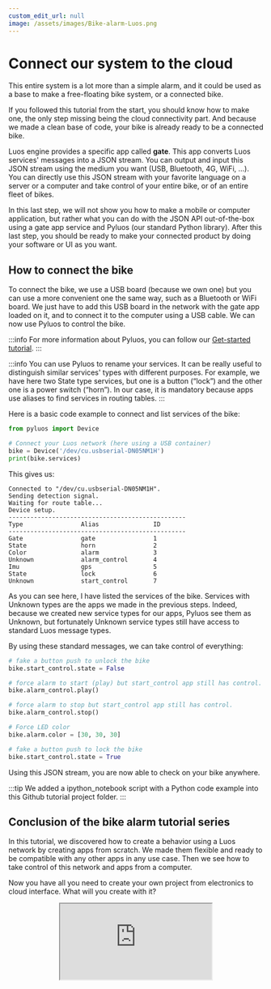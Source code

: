 ```yaml
---
custom_edit_url: null
image: /assets/images/Bike-alarm-Luos.png
---
```



# Connect our system to the cloud

This entire system is a lot more than a simple alarm, and it could be used as a base to make a free-floating bike system, or a connected bike.

If you followed this tutorial from the start, you should know how to make one, the only step missing being the cloud connectivity part. And because we made a clean base of code, your bike is already ready to be a connected bike.

Luos engine provides a specific app called **gate**. This app converts Luos services' messages into a JSON stream. You can output and input this JSON stream using the medium you want (USB, Bluetooth, 4G, WiFi, …).
You can directly use this JSON stream with your favorite language on a server or a computer and take control of your entire bike, or of an entire fleet of bikes.

In this last step, we will not show you how to make a mobile or computer application, but rather what you can do with the JSON API out-of-the-box using a gate app service and Pyluos (our standard Python library). After this last step, you should be ready to make your connected product by doing your software or UI as you want.

## How to connect the bike

To connect the bike, we use a USB board (because we own one) but you can use a more convenient one the same way, such as a Bluetooth or WiFi board.
We just have to add this USB board in the network with the gate app loaded on it, and to connect it to the computer using a USB cable. We can now use Pyluos to control the bike.

:::info
For more information about Pyluos, you can follow our [Get-started tutorial](/tutorials/get-started).
:::

:::info
You can use Pyluos to rename your services. It can be really useful to distinguish similar services' types with different purposes. For example, we have here two State type services, but one is a button (“lock”) and the other one is a power switch (“horn”). In our case, it is mandatory because apps use aliases to find services in routing tables.
:::

Here is a basic code example to connect and list services of the bike:

```python
from pyluos import Device

# Connect your Luos network (here using a USB container)
bike = Device('/dev/cu.usbserial-DN05NM1H')
print(bike.services)
```

This gives us:

```text
Connected to "/dev/cu.usbserial-DN05NM1H".
Sending detection signal.
Waiting for route table...
Device setup.
-------------------------------------------------
Type                Alias               ID
-------------------------------------------------
Gate                gate                1
State               horn                2
Color               alarm               3
Unknown             alarm_control       4
Imu                 gps                 5
State               lock                6
Unknown             start_control       7
```

As you can see here, I have listed the services of the bike. Services with Unknown types are the apps we made in the previous steps. Indeed, because we created new service types for our apps, Pyluos see them as Unknown, but fortunately Unknown service types still have access to standard Luos message types.

By using these standard messages, we can take control of everything:

```python
# fake a button push to unlock the bike
bike.start_control.state = False

# force alarm to start (play) but start_control app still has control.
bike.alarm_control.play()

# force alarm to stop but start_control app still has control.
bike.alarm_control.stop()

# Force LED color
bike.alarm.color = [30, 30, 30]

# fake a button push to lock the bike
bike.start_control.state = True
```

Using this JSON stream, you are now able to check on your bike anywhere.

:::tip
We added a ipython_notebook script with a Python code example into this Github tutorial project folder.
:::

## Conclusion of the bike alarm tutorial series

In this tutorial, we discovered how to create a behavior using a Luos network by creating apps from scratch. We made them flexible and ready to be compatible with any other apps in any use case. Then we see how to take control of this network and apps from a computer.

Now you have all you need to create your own project from electronics to cloud interface. What will you create with it?

<div align="center">
  <iframe
    className="player_iframe"
    src="https://www.youtube.com/embed/AyUfZGqkeOs"
    allow="accelerometer; autoplay; encrypted-media; gyroscope; picture-in-picture; fullscreen"
  ></iframe>
</div>
